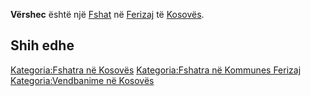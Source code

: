 {{Fshat në Kosovës
 | Emri                = Vërshec
| sqi_N_name = Vërshec
| sqi_N_FULL_NAME_RO = Vërshec
| sqi_N_FULL_NAME_ND_RO = Vershec
| sqi_N_SORT_NAME_RG = VERSHEC
| sqi_N_FULL_NAME_RG = Vërshec
| sqi_N_FULL_NAME_ND_RG = Vershec
| sqi_V_name = Vërshevc
| sqi_V_FULL_NAME_RO = Vërshevc Vershec Vershevci
| sqi_V_FULL_NAME_ND_RO = Vershevc Vershec Vershevci
| sqi_V_SORT_NAME_RG = VERSHEVC VERSHEC VERSHEVCI
| sqi_V_FULL_NAME_RG = Vërshevc Vershec Vershevci
| sqi_V_FULL_NAME_ND_RG = Vershevc Vershec Vershevci
| srp_N_name = Vrševce
| srp_N_FULL_NAME_RO = Vrševce
| srp_N_FULL_NAME_ND_RO = Vrsevce
| srp_N_SORT_NAME_RG = VRSEVCE
| srp_N_FULL_NAME_RG = Vrševce
| srp_N_FULL_NAME_ND_RG = Vrsevce
| srp_NS_name = Вршевце
| srp_NS_FULL_NAME_RO = Вршевце
| srp_NS_FULL_NAME_ND_RO = Вршевце
| srp_NS_SORT_NAME_RG = ВРШЕВЦЕ
| srp_NS_FULL_NAME_RG = Вршевце
| srp_NS_FULL_NAME_ND_RG = Вршевце
| srp_V_name = Vrševci
| srp_V_FULL_NAME_RO = Vrševci
| srp_V_FULL_NAME_ND_RO = Vrsevci
| srp_V_SORT_NAME_RG = VRSEVCI
| srp_V_FULL_NAME_RG = Vrševci
| srp_V_FULL_NAME_ND_RG = Vrsevci

 | Emri (Rasa dhanore) = 
 | Figura              = 
 | Shteti              = Kosovo
 | Komuna              = Ferizaj
 | Kodi postar         = 
 | Sipërfaqja          = 

 | Popullsia           = 

 | Regj. i popullsisë  = 
 | Dend. e popullsisë  = 
 | Faqja zyrtare       = 
 <!--- Koordinatat ----> 
 | Gjerësia            = 42.387222
 | Gjatësia            = 20.914167
 | Lartësia            = 
}}
'''Vërshec''' është një [[Fshat]] në [[Ferizaj]] të [[Kosovës]].

<!-- == Gjeografia == -->
<!-- == Historia == -->
<!-- == Demografia == -->
== Shih edhe ==
{{Komuna Ferizaj}}
{{Kosovo-Administrata-Cung}}

[[Kategoria:Fshatra në Kosovës]]
[[Kategoria:Fshatra në Kommunes Ferizaj]]
[[Kategoria:Vendbanime në Kosovës]]